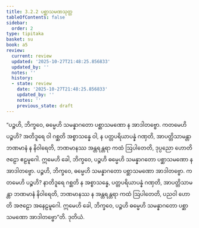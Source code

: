 ```yaml
---
title: 3.2.2 ပစ္ဆာသမဏသုတ္တ
tableOfContents: false
sidebar:
  order: 2
type: tipitaka
basket: su
book: a5
review:
  current: review
  updated: '2025-10-27T21:48:25.856833'
  updated_by: ''
  notes: ''
  history:
  - state: review
    date: '2025-10-27T21:48:25.856833'
    updated_by: ''
    notes: ''
    previous_state: draft
---
```



<ReviewStatus review={frontmatter.review} showDetails={true} />

<HypothesisAnnotation frontmatter={frontmatter} />

<DynamicBreadcrumb />

<Division number="112" book="a5" e="ch" v="16" p="120">

<Paragraph number="666" book="a5">
“ပဉ္စဟိ, ဘိက္ခဝေ, ဓမ္မေဟိ သမန္နာဂတော ပစ္ဆာသမဏော န အာဒါတဗ္ဗော. ကတမေဟိ ပဉ္စဟိ? အတိဒူရေ ဝါ ဂစ္ဆတိ အစ္စာသန္နေ ဝါ, န ပတ္တပရိယာပန္နံ ဂဏှတိ, အာပတ္တိသာမန္တာ ဘဏမာနံ န နိဝါရေတိ, ဘဏမာနဿ အန္တရန္တရာ ကထံ ဩပါတေတိ, ဒုပ္ပညော ဟောတိ ဇဠော ဧဠမူဂေါ. ဣမေဟိ ခေါ, ဘိက္ခဝေ, ပဉ္စဟိ ဓမ္မေဟိ သမန္နာဂတော ပစ္ဆာသမဏော န အာဒါတဗ္ဗော.
</Paragraph>

<Paragraph number="667" book="a5">
ပဉ္စဟိ, ဘိက္ခဝေ, ဓမ္မေဟိ သမန္နာဂတော ပစ္ဆာသမဏော အာဒါတဗ္ဗော. ကတမေဟိ ပဉ္စဟိ? နာတိဒူရေ ဂစ္ဆတိ န အစ္စာသန္နေ, ပတ္တပရိယာပန္နံ ဂဏှတိ, အာပတ္တိသာမန္တာ ဘဏမာနံ နိဝါရေတိ, ဘဏမာနဿ န အန္တရန္တရာ ကထံ ဩပါတေတိ, ပညဝါ ဟောတိ အဇဠော အနေဠမူဂေါ. ဣမေဟိ ခေါ, ဘိက္ခဝေ, ပဉ္စဟိ ဓမ္မေဟိ သမန္နာဂတော ပစ္ဆာသမဏော အာဒါတဗ္ဗော”တိ.

</Paragraph>
</Division>

<Paragraph number="668" type="center" book="a5">
ဒုတိယံ.
</Paragraph>